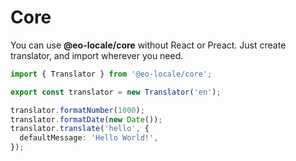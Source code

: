 # Core

You can use **@eo-locale/core** without React or Preact.
Just create translator, and import wherever you need.

```ts
import { Translator } from '@eo-locale/core';

export const translator = new Translator('en');

translator.formatNumber(1000);
translator.formatDate(new Date());
translator.translate('hello', {
  defaultMessage: 'Hello World!',
});
```
